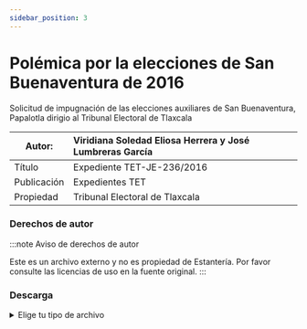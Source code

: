 ```yaml
---
sidebar_position: 3
---
```

# Polémica por la elecciones de San Buenaventura de 2016

Solicitud de impugnación de las elecciones auxiliares de San Buenaventura, Papalotla dirigio al Tribunal Electoral de Tlaxcala

|Autor:| Viridiana Soledad Eliosa Herrera y José Lumbreras García|
|--|:--|
|Título|Expediente TET-JE-236/2016|
|Publicación|Expedientes TET|
|Propiedad|Tribunal Electoral de Tlaxcala|

### Derechos de autor
    
:::note Aviso de derechos de autor

Este es un archivo externo y no es propiedad de Estantería. Por favor consulte las licencias de uso en la fuente original.
:::

### Descarga
<details>
  <summary>Elige tu tipo de archivo</summary>
    <div>
        <a href="url"> 📥 Arqueología del paisaje en La Malinche (PDF)</a>
        </div>      
</details>


